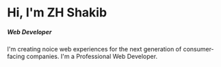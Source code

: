 # Hi, I'm ZH Shakib

##### Web Developer

I'm creating noice web experiences for the next generation of consumer-facing companies.
I'm a Professional Web Developer.
